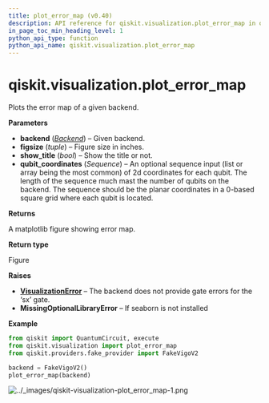 ```yaml
---
title: plot_error_map (v0.40)
description: API reference for qiskit.visualization.plot_error_map in qiskit v0.40
in_page_toc_min_heading_level: 1
python_api_type: function
python_api_name: qiskit.visualization.plot_error_map
---
```


<span id="qiskit-visualization-plot-error-map" />

# qiskit.visualization.plot\_error\_map

<Function id="qiskit.visualization.plot_error_map" isDedicatedPage={true} github="https://github.com/qiskit/qiskit/tree/stable/0.23/qiskit/visualization/gate_map.py" signature="plot_error_map(backend, figsize=(12, 9), show_title=True, qubit_coordinates=None)">
  Plots the error map of a given backend.

  **Parameters**

  *   **backend** ([*Backend*](qiskit.providers.Backend "qiskit.providers.Backend")) – Given backend.
  *   **figsize** (*tuple*) – Figure size in inches.
  *   **show\_title** (*bool*) – Show the title or not.
  *   **qubit\_coordinates** (*Sequence*) – An optional sequence input (list or array being the most common) of 2d coordinates for each qubit. The length of the sequence much mast the number of qubits on the backend. The sequence should be the planar coordinates in a 0-based square grid where each qubit is located.

  **Returns**

  A matplotlib figure showing error map.

  **Return type**

  Figure

  **Raises**

  *   [**VisualizationError**](qiskit.visualization.VisualizationError "qiskit.visualization.VisualizationError") – The backend does not provide gate errors for the ‘sx’ gate.
  *   **MissingOptionalLibraryError** – If seaborn is not installed

  **Example**

  ```python
  from qiskit import QuantumCircuit, execute
  from qiskit.visualization import plot_error_map
  from qiskit.providers.fake_provider import FakeVigoV2

  backend = FakeVigoV2()
  plot_error_map(backend)
  ```

  ![../\_images/qiskit-visualization-plot\_error\_map-1.png](/docs/images/api/qiskit/0.40/qiskit-visualization-plot_error_map-1.avif)
</Function>


